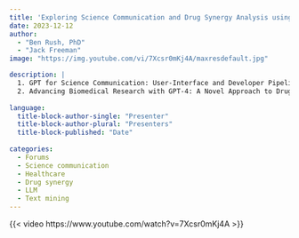 ```yaml
---
title: 'Exploring Science Communication and Drug Synergy Analysis using GPT'
date: 2023-12-12
author: 
  - "Ben Rush, PhD"
  - "Jack Freeman"
image: "https://img.youtube.com/vi/7Xcsr0mKj4A/maxresdefault.jpg"

description: |
  1. GPT for Science Communication: User-Interface and Developer Pipeline Approaches<br>
  2. Advancing Biomedical Research with GPT-4: A Novel Approach to Drug Synergy Analysis using Text Mining and Classification
  
language: 
  title-block-author-single: "Presenter"
  title-block-author-plural: "Presenters"
  title-block-published: "Date"
  
categories:
  - Forums
  - Science communication
  - Healthcare
  - Drug synergy
  - LLM
  - Text mining
---
```


{{< video https://www.youtube.com/watch?v=7Xcsr0mKj4A >}}
